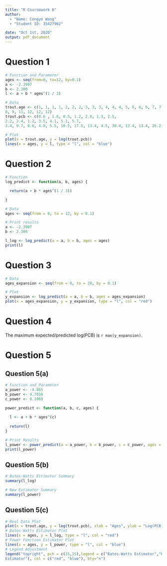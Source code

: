 ```yaml
---
title: "R Coursework 0"
author: 
  - "Name: Congye Wang"
  - "Student ID: 35427962"

date: "Oct 1st, 2020"
output: pdf_document
---
```


# Question 1
```r
# Function and Parameter
ages <- seq(from=0, to=12, by=0.1)
a <- -2.3907
b <- 2.300
l <- a + b * ages^(1 / 3)

# Data
trout.age <- c(1, 1, 1, 1, 2, 2, 2, 3, 3, 3, 4, 4, 4, 5, 6, 6, 6, 7, 7, 7, 8, 8,
8, 9, 11, 12, 12, 12)
trout.pcb <- c(0.6 , 1.6, 0.5, 1.2, 2.0, 1.3, 2.5,
2.2, 2.4, 1.2, 3.5, 4.1, 5.1, 5.7,
3.4, 9.7, 8.6, 4.0, 5.5, 10.5, 17.5, 13.4, 4.5, 30.4, 12.4, 13.4, 26.2, 7.4)

# Plot
plot(x = trout.age, y = log(trout.pcb))
lines(x = ages, y = l, type = "l", col = "blue")
```

# Question 2
```r
# Function
log_predict <- function(a, b, ages) {

  return(a + b * ages^(1 / 3))

}

# Data
ages <- seq(from = 0, to = 12, by = 0.1)

# Print results
a <- -2.3907
b <- 2.300

l_log <- log_predict(a = a, b = b, ages = ages)
print(l)
```

# Question 3
```r
# Data
ages_expansion <- seq(from = 0, to = 20, by = 0.1)

# Plot
y_expansion <- log_predict(a = a, b = b, ages = ages_expansion)
plot(x = ages_expansion, y = y_expansion, type = "l", col = "red")
```

# Question 4
The maximum expected/predicted log(PCB) is `r max(y_expansion)`.

# Question 5
## Question 5(a)
```r
# Function and Parameter
a_power <- -4.865
b_power <- 4.7016
c_power <- 0.1969

power_predict <- function(a, b, c, ages) {
  
  l <- a + b * ages^(c)
  
  return(l)
}

# Print Results
l_power <- power_predict(a = a_power, b = b_power, c = c_power, ages = ages)
print(l_power)
```

## Question 5(b)
```r
# Bates-Watts Estimator Summary
summary(l_log)
```

```r
# New Estimator Summary
summary(l_power)
```

## Question 5(c)
```r
# Real Data Plot
plot(x = trout.age, y = log(trout.pcb), xlab = "Ages", ylab = "Log(PCB)")
# Bates-Watts Estimator Plot
lines(x = ages, y = l_log, type = "l", col = "red")
# Power Function Estimator Plot
lines(x = ages, y = l_power, type = "l", col = "blue")
# Legend Adjustment
legend("topright", pch = c(15,15),legend = c("Bates-Watts Estimator","Power Function 
Estimator"), col = c("red", "blue"), bty="n")
```